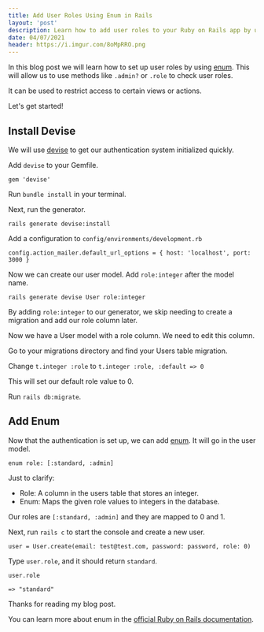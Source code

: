 ```yaml
---
title: Add User Roles Using Enum in Rails
layout: 'post'
description: Learn how to add user roles to your Ruby on Rails app by using enum. This process is quick and easy to set up and opens the door to add lots of functionality to your app.
date: 04/07/2021
header: https://i.imgur.com/8oMpRRO.png
---
```


In this blog post we will learn how to set up user roles by using [enum](https://api.rubyonrails.org/v5.2.5/classes/ActiveRecord/Enum.html). This will allow us to use methods like `.admin?` or `.role` to check user roles. 

It can be used to restrict access to certain views or actions.

Let's get started! 

## Install Devise 

We will use [devise](https://github.com/heartcombo/devise) to get our authentication system initialized quickly.

Add `devise` to your Gemfile.

```
gem 'devise'
```

Run `bundle install` in your terminal.

Next, run the generator.

```
rails generate devise:install
```

Add a configuration to `config/environments/development.rb`

```
config.action_mailer.default_url_options = { host: 'localhost', port: 3000 }
```

Now we can create our user model. Add `role:integer` after the model name.

```
rails generate devise User role:integer 
```

By adding `role:integer` to our generator, we skip needing to create a migration and add our role column later. 

Now we have a User model with a role column. We need to edit this column.

Go to your migrations directory and find your Users table migration. 

Change `t.integer :role` to `t.integer :role, :default => 0`

This will set our default role value to 0.

Run `rails db:migrate`.

## Add Enum 

Now that the authentication is set up, we can add [enum](https://api.rubyonrails.org/v5.2.5/classes/ActiveRecord/Enum.html). It will go in the user model.

```
enum role: [:standard, :admin]
```

Just to clarify:

- Role: A column in the users table that stores an integer.
- Enum: Maps the given role values to integers in the database.

Our roles are `[:standard, :admin]` and they are mapped to 0 and 1.

Next, run `rails c` to start the console and create a new user.

```
user = User.create(email: test@test.com, password: password, role: 0)
```

Type `user.role`, and it should return `standard`.

```
user.role 

=> "standard"
```

Thanks for reading my blog post.

You can learn more about enum in the [official Ruby on Rails documentation](https://guides.rubyonrails.org/).